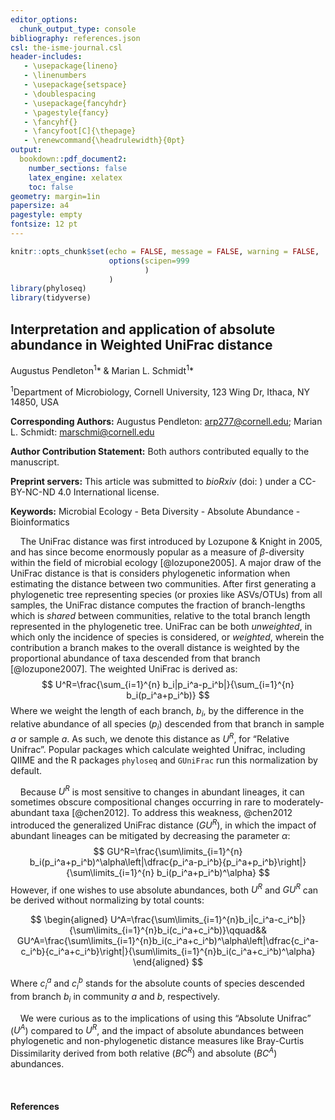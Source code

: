 ```yaml
---
editor_options: 
  chunk_output_type: console
bibliography: references.json
csl: the-isme-journal.csl
header-includes:
   - \usepackage{lineno}
   - \linenumbers
   - \usepackage{setspace}
   - \doublespacing
   - \usepackage{fancyhdr}  
   - \pagestyle{fancy}      
   - \fancyhf{}             
   - \fancyfoot[C]{\thepage}
   - \renewcommand{\headrulewidth}{0pt}
output:
  bookdown::pdf_document2:
    number_sections: false
    latex_engine: xelatex
    toc: false
geometry: margin=1in
papersize: a4
pagestyle: empty
fontsize: 12 pt 
---
```


\singlespacing

```r
knitr::opts_chunk$set(echo = FALSE, message = FALSE, warning = FALSE,
                      options(scipen=999
                              )
                      )
library(phyloseq)
library(tidyverse)
```

\newpage

## Interpretation and application of absolute abundance in Weighted UniFrac distance

Augustus Pendleton^1^\* & Marian L. Schmidt^1^\*

^1^Department of Microbiology, Cornell University, 123 Wing Dr, Ithaca, NY 14850, USA

**Corresponding Authors:** Augustus Pendleton: [arp277\@cornell.edu](mailto:arp277@cornell.edu){.email}; Marian L. Schmidt: [marschmi\@cornell.edu](mailto:marschmi@cornell.edu){.email}

**Author Contribution Statement:** Both authors contributed equally to the manuscript.

**Preprint servers:** This article was submitted to *bioRxiv* (doi: ) under a CC-BY-NC-ND 4.0 International license.

**Keywords:** Microbial Ecology - Beta Diversity - Absolute Abundance - Bioinformatics

\newpage

    The UniFrac distance was first introduced by Lozupone & Knight in 2005, and has since become enormously popular as a measure of $\beta$-diversity within the field of microbial ecology [@lozupone2005]. A major draw of the UniFrac distance is that is considers phylogenetic information when estimating the distance between two communities. After first generating a phylogenetic tree representing species (or proxies like ASVs/OTUs) from all samples, the UniFrac distance computes the fraction of branch-lengths which is *shared* between communities, relative to the total branch length represented in the phylogenetic tree. UniFrac can be both *unweighted*, in which only the incidence of species is considered, or *weighted*, wherein the contribution a branch makes to the overall distance is weighted by the proportional abundance of taxa descended from that branch [@lozupone2007]. The weighted UniFrac is derived as: 
$$
U^R=\frac{\sum_{i=1}^{n} b_i|p_i^a-p_i^b|}{\sum_{i=1}^{n} b_i(p_i^a+p_i^b)}
$$ 
Where we weight the length of each branch, $b_i$, by the difference in the relative abundance of all species ($p_i$) descended from that branch in sample $a$ or sample $a$. As such, we denote this distance as *U^R^*, for "Relative Unifrac". Popular packages which calculate weighted Unifrac, including QIIME and the R packages `phyloseq` and `GUniFrac` run this normalization by default.

    Because $U^R$ is most sensitive to changes in abundant lineages, it can sometimes obscure compositional changes occurring in rare to moderately-abundant taxa [@chen2012]. To address this weakness, @chen2012 introduced the generalized UniFrac distance ($GU^R$), in which the impact of abundant lineages can be mitigated by decreasing the parameter $\alpha$:
$$
GU^R=\frac{\sum\limits_{i=1}^{n} b_i(p_i^a+p_i^b)^\alpha\left|\dfrac{p_i^a-p_i^b}{p_i^a+p_i^b}\right|}{\sum\limits_{i=1}^{n} b_i(p_i^a+p_i^b)^\alpha}
$$
However, if one wishes to use absolute abundances, both $U^R$ and $GU^R$ can be derived without normalizing by total counts: 

$$
\begin{aligned}
U^A=\frac{\sum\limits_{i=1}^{n}b_i|c_i^a-c_i^b|}{\sum\limits_{i=1}^{n}b_i(c_i^a+c_i^b)}\qquad&&
GU^A=\frac{\sum\limits_{i=1}^{n}b_i(c_i^a+c_i^b)^\alpha\left|\dfrac{c_i^a-c_i^b}{c_i^a+c_i^b}\right|}{\sum\limits_{i=1}^{n}b_i(c_i^a+c_i^b)^\alpha}
\end{aligned}
$$

Where $c_i^a$ and $c_i^b$ stands for the absolute counts of species descended from branch $b_i$ in community $a$ and $b$, respectively.

    We were curious as to the implications of using this "Absolute Unifrac" (*U^A^*) compared to *U^R^*, and the impact of absolute abundances between phylogenetic and non-phylogenetic distance measures like Bray-Curtis Dissimilarity derived from both relative ($BC^R$) and absolute ($BC^A$) abundances.

    

#### References
